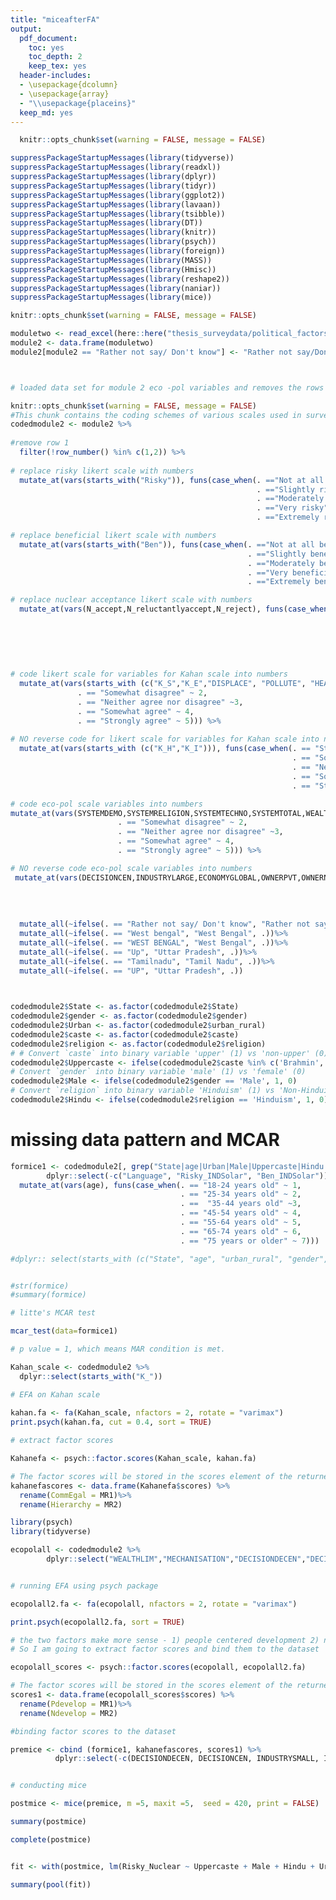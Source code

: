 ```yaml
---
title: "miceafterFA"
output:
  pdf_document:
    toc: yes
    toc_depth: 2
    keep_tex: yes
  header-includes:
  - \usepackage{dcolumn}
  - \usepackage{array}
  - "\\usepackage{placeins}"
  keep_md: yes
---
```



```r
  knitr::opts_chunk$set(warning = FALSE, message = FALSE)

suppressPackageStartupMessages(library(tidyverse))
suppressPackageStartupMessages(library(readxl))
suppressPackageStartupMessages(library(dplyr))
suppressPackageStartupMessages(library(tidyr))
suppressPackageStartupMessages(library(ggplot2))
suppressPackageStartupMessages(library(lavaan))
suppressPackageStartupMessages(library(tsibble))
suppressPackageStartupMessages(library(DT))
suppressPackageStartupMessages(library(knitr))
suppressPackageStartupMessages(library(psych)) 
suppressPackageStartupMessages(library(foreign))
suppressPackageStartupMessages(library(MASS))
suppressPackageStartupMessages(library(Hmisc))
suppressPackageStartupMessages(library(reshape2))
suppressPackageStartupMessages(library(naniar))
suppressPackageStartupMessages(library(mice))


```

```r
knitr::opts_chunk$set(warning = FALSE, message = FALSE)

moduletwo <- read_excel(here::here("thesis_surveydata/political_factors_complete.xlsx"))
module2 <- data.frame(moduletwo)
module2[module2 == "Rather not say/ Don't know"] <- "Rather not say/Don't know"



# loaded data set for module 2 eco -pol variables and removes the rows with question number and question text
```

```r
knitr::opts_chunk$set(warning = FALSE, message = FALSE)
#This chunk contains the coding schemes of various scales used in survey one: eco-political factors, kahan scale and acceptance scale
codedmodule2 <- module2 %>%
  
#remove row 1
  filter(!row_number() %in% c(1,2)) %>% 
  
# replace risky likert scale with numbers
  mutate_at(vars(starts_with("Risky")), funs(case_when(. =="Not at all risky" ~ 1, 
                                                       . =="Slightly risky" ~ 2, 
                                                       . =="Moderately risky" ~ 3, 
                                                       . =="Very risky" ~ 4, 
                                                       . =="Extremely risky" ~ 5))) %>%

# replace beneficial likert scale with numbers  
  mutate_at(vars(starts_with("Ben")), funs(case_when(. =="Not at all beneficial" ~ 1,
                                                     . =="Slightly beneficial" ~ 2,
                                                     . =="Moderately beneficial" ~ 3,
                                                     . =="Very beneficial" ~ 4,
                                                     . =="Extremely beneficial" ~ 5 ))) %>%

# replace nuclear acceptance likert scale with numbers
  mutate_at(vars(N_accept,N_reluctantlyaccept,N_reject), funs(case_when(. == "Strongly disagree" ~ 1, 
                                                                        . == "Somewhat disagree" ~ 2,
                                                                        . == "Neither agree nor disagree" ~3,
                                                                        . == "Somewhat agree" ~ 4,
                                                                        . == "Strongly agree" ~ 5))) %>%
  
  
# code likert scale for variables for Kahan scale into numbers
  mutate_at(vars(starts_with (c("K_S","K_E","DISPLACE", "POLLUTE", "HEALTH", "JOBS", "BEAUTY", "PRIDE", "NPRIDE","DEV","PROSPER", "RELY"))), funs(case_when(. == "Strongly disagree" ~ 1, 
               . == "Somewhat disagree" ~ 2,
               . == "Neither agree nor disagree" ~3,
               . == "Somewhat agree" ~ 4,
               . == "Strongly agree" ~ 5))) %>%
  
# NO reverse code for likert scale for variables for Kahan scale into numbers
  mutate_at(vars(starts_with (c("K_H","K_I"))), funs(case_when(. == "Strongly disagree" ~ 1, 
                                                               . == "Somewhat disagree" ~ 2,
                                                               . == "Neither agree nor disagree" ~3,
                                                               . == "Somewhat agree" ~ 4,
                                                               . == "Strongly agree" ~ 5))) %>%

# code eco-pol scale variables into numbers
mutate_at(vars(SYSTEMDEMO,SYSTEMRELIGION,SYSTEMTECHNO,SYSTEMTOTAL,WEALTHLIM,MECHANISATION,DECISIONDECEN,INDUSTRYSMALL,ECONOMYLOCAL,ENVOVERDEV,OWNERPUB, OWNERREG), funs(case_when(. == "Strongly disagree" ~ 1, 
                        . == "Somewhat disagree" ~ 2,
                        . == "Neither agree nor disagree" ~3,
                        . == "Somewhat agree" ~ 4,
                        . == "Strongly agree" ~ 5))) %>%

# NO reverse code eco-pol scale variables into numbers 
 mutate_at(vars(DECISIONCEN,INDUSTRYLARGE,ECONOMYGLOBAL,OWNERPVT,OWNERNOREG), funs(case_when(. == "Strongly disagree" ~ 1, 
                                                                                                         . == "Somewhat disagree" ~ 2,
                                                                                                         . == "Neither agree nor disagree" ~3,
                                                                                                         . == "Somewhat agree" ~ 4,
                                                                                                         . == "Strongly agree" ~ 5))) %>%
  mutate_all(~ifelse(. == "Rather not say/ Don't know", "Rather not say/Don't know", .))%>%
  mutate_all(~ifelse(. == "West bengal", "West Bengal", .))%>%
  mutate_all(~ifelse(. == "WEST BENGAL", "West Bengal", .))%>%
  mutate_all(~ifelse(. == "Up", "Uttar Pradesh", .))%>%
  mutate_all(~ifelse(. == "Tamilnadu", "Tamil Nadu", .))%>%
  mutate_all(~ifelse(. == "UP", "Uttar Pradesh", .))
  



```

```r

codedmodule2$State <- as.factor(codedmodule2$State)
codedmodule2$gender <- as.factor(codedmodule2$gender)
codedmodule2$Urban <- as.factor(codedmodule2$urban_rural)
codedmodule2$caste <- as.factor(codedmodule2$caste)
codedmodule2$religion <- as.factor(codedmodule2$religion)
# # Convert `caste` into binary variable 'upper' (1) vs 'non-upper' (0)
codedmodule2$Uppercaste <- ifelse(codedmodule2$caste %in% c('Brahmin', 'General'), 1, 0)
# Convert `gender` into binary variable 'male' (1) vs 'female' (0)
codedmodule2$Male <- ifelse(codedmodule2$gender == 'Male', 1, 0)
# Convert `religion` into binary variable 'Hinduism' (1) vs 'Non-Hinduism' (0)
codedmodule2$Hindu <- ifelse(codedmodule2$religion == 'Hinduism', 1, 0)
```



# missing data pattern and MCAR

```r


formice1 <- codedmodule2[, grep("State|age|Urban|Male|Uppercaste|Hindu|Solar|SOLAR|Nuclear|NUCLEAR|Coal|COAL|K_S|K_E|K_H|K_I|WEALTHLIM|MECHANISATION|DECISIONDECEN|INDUSTRYSMALL|ECONOMYLOCAL|ENVOVERDEV|OWNERPUB|OWNERREG|DECISIONCEN|INDUSTRYLARGE|ECONOMYGLOBAL|OWNERPVT|OWNERNOREG", names(codedmodule2))]%>%
        dplyr::select(-c("Language", "Risky_INDSolar", "Ben_INDSolar")) %>%
  mutate_at(vars(age), funs(case_when(. == "18-24 years old" ~ 1, 
                                      . == "25-34 years old" ~ 2,
                                      . ==  "35-44 years old" ~3,
                                      . == "45-54 years old" ~ 4,
                                      . == "55-64 years old" ~ 5,
                                      . == "65-74 years old" ~ 6,
                                      . == "75 years or older" ~ 7)))

#dplyr:: select(starts_with (c("State", "age", "urban_rural", "gender", "caste", "religion","Risky_Solar", "Risky_Nuclear", "Risky_Coal", "Ben_Solar","Ben_Nuclear","Ben_Coal","K_S","K_E","K_H","K_I", "DISPLACE", "POLLUTE", "HEALTH", "JOBS", "BEAUTY", "PRIDE", "NPRIDE","DEV", "PROSPER", "RELY", "WEALTHLIM", "MECHANISATION", "DECISIONDECEN", "INDUSTRYSMALL", "ECONOMYLOCAL", "ENVOVERDEV", "OWNERPUB", "OWNERREG", "DECISIONCEN","INDUSTRYLARGE","ECONOMYGLOBAL","OWNERPVT","OWNERNOREG" )))


#str(formice)
#summary(formice)

# litte's MCAR test 

mcar_test(data=formice1)

# p value = 1, which means MAR condition is met. 

```

```r



Kahan_scale <- codedmodule2 %>%
  dplyr::select(starts_with("K_"))

# EFA on Kahan scale 
  
kahan.fa <- fa(Kahan_scale, nfactors = 2, rotate = "varimax")
print.psych(kahan.fa, cut = 0.4, sort = TRUE)

# extract factor scores

Kahanefa <- psych::factor.scores(Kahan_scale, kahan.fa)

# The factor scores will be stored in the scores element of the returned list
kahanefascores <- data.frame(Kahanefa$scores) %>%
  rename(CommEgal = MR1)%>%
  rename(Hierarchy = MR2)


```


```r

library(psych)
library(tidyverse)

ecopolall <- codedmodule2 %>%
        dplyr::select("WEALTHLIM","MECHANISATION","DECISIONDECEN","DECISIONCEN","INDUSTRYLARGE","INDUSTRYSMALL","ECONOMYGLOBAL","ECONOMYLOCAL", "ENVOVERDEV","DEVOVERENV","OWNERPVT","OWNERNOREG","OWNERPUB", "OWNERREG","DISPLACENUCLEAR",  "POLLUTENUCLEAR", "HEALTHNUCLEAR", "JOBSNUCLEAR", "BEAUTYNUCLEAR", "PRIDENUCLEAR", "NPRIDENUCLEAR", "DEVNUCLEAR", "PROSPERNUCLEAR", "RELYNUCLEAR")


# running EFA using psych package 

ecopolall2.fa <- fa(ecopolall, nfactors = 2, rotate = "varimax")

print.psych(ecopolall2.fa, sort = TRUE)

# the two factors make more sense - 1) people centered development 2) nationalist development
# So I am going to extract factor scores and bind them to the dataset

ecopolall_scores <- psych::factor.scores(ecopolall, ecopolall2.fa)

# The factor scores will be stored in the scores element of the returned list
scores1 <- data.frame(ecopolall_scores$scores) %>%
  rename(Pdevelop = MR1)%>%
  rename(Ndevelop = MR2) 

#binding factor scores to the dataset

premice <- cbind (formice1, kahanefascores, scores1) %>%
          dplyr::select(-c(DECISIONDECEN, DECISIONCEN, INDUSTRYSMALL, INDUSTRYLARGE, ECONOMYLOCAL, ECONOMYGLOBAL, ENVOVERDEV, OWNERPVT, OWNERPUB, OWNERREG, OWNERNOREG, WEALTHLIM, MECHANISATION, DISPLACESOLAR, POLLUTESOLAR, HEALTHSOLAR, JOBSSOLAR, BEAUTYSOLAR, PRIDESOLAR, NPRIDESOLAR, DEVSOLAR, PROSPERSOLAR, RELYSOLAR, DISPLACECOAL, POLLUTECOAL, HEALTHCOAL, JOBSCOAL, BEAUTYCOAL, PRIDECOAL, NPRIDECOAL, DEVCOAL, PROSPERCOAL, RELYCOAL))



```



```r
# conducting mice

postmice <- mice(premice, m =5, maxit =5,  seed = 420, print = FALSE)

summary(postmice)

complete(postmice)


fit <- with(postmice, lm(Risky_Nuclear ~ Uppercaste + Male + Hindu + Urban + age + State+ CommEgal + Hierarchy + Pdevelop + Ndevelop))

summary(pool(fit))


```



```r

```

